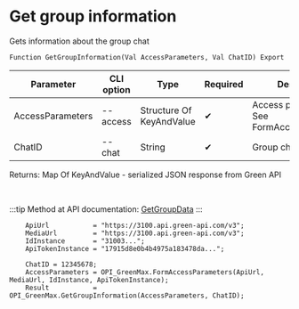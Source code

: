 ﻿---
sidebar_position: 2
description: Get group information and other functions to work with Green Max in the Open Integration Package, a free open-source integration library for 1C:Enterprise 8, OneScript and CLI
keywords: [1C, 1С, 1С:Enterprise, 1С:Enterprise 8.3, API, Integration, Services, Exchange, OneScript, CLI, Green Max]
---


# Get group information
 Gets information about the group chat



`Function GetGroupInformation(Val AccessParameters, Val ChatID) Export`

  | Parameter | CLI option | Type | Required | Description |
  |-|-|-|-|-|
  | AccessParameters | --access | Structure Of KeyAndValue | &#x2714; | Access parameters. See FormAccessParameters |
  | ChatID | --chat | String | &#x2714; | Group chat ID |

  
  Returns:  Map Of KeyAndValue - serialized JSON response from Green API

<br/>

:::tip
Method at API documentation: [GetGroupData](https://green-api.com/v3/docs/api/groups/GetGroupData/)
:::
<br/>


```bsl title="1C:Enterprise/OneScript code example"
    ApiUrl           = "https://3100.api.green-api.com/v3";
    MediaUrl         = "https://3100.api.green-api.com/v3";
    IdInstance       = "31003...";
    ApiTokenInstance = "17915d8e0b4b4975a183478da...";

    ChatID = 12345678;
    AccessParameters = OPI_GreenMax.FormAccessParameters(ApiUrl, MediaUrl, IdInstance, ApiTokenInstance);
    Result           = OPI_GreenMax.GetGroupInformation(AccessParameters, ChatID);
```
 




